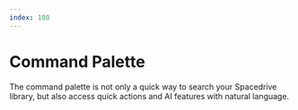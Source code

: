 ```yaml
---
index: 100
---
```


# Command Palette

The command palette is not only a quick way to search your Spacedrive library, but also access quick actions and AI features with natural language.
